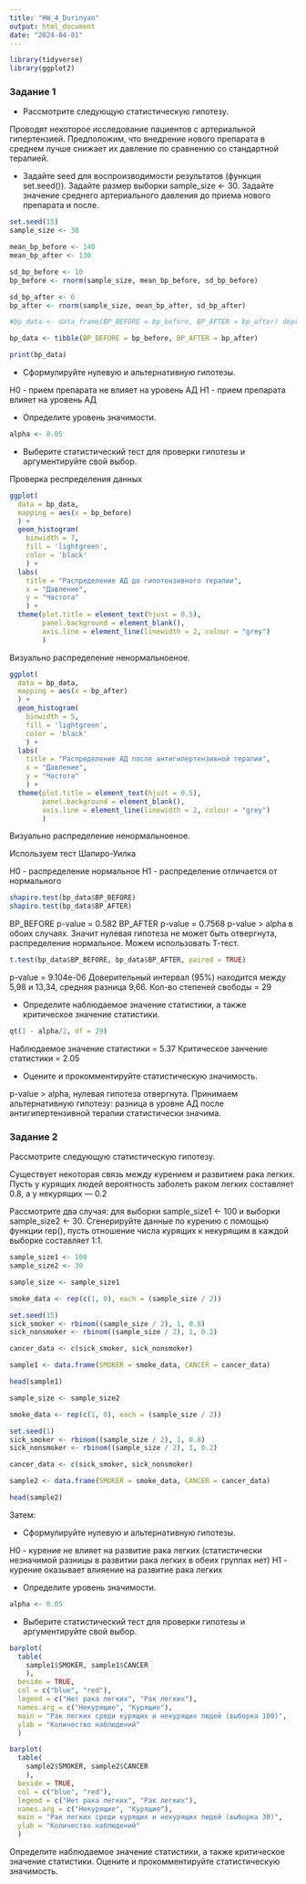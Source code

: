 ---
title: "HW_4_Durinyan"
output: html_document
date: "2024-04-01"
---


```{r}
library(tidyverse)
library(ggplot2)
```

### Задание 1

* Рассмотрите следующую статистическую гипотезу.

Проводят некоторое исследование пациентов с артериальной гипертензией. Предположим, что внедрение нового препарата в среднем лучше снижает их давление по сравнению со стандартной терапией.

* Задайте seed для воспроизводимости результатов (функция set.seed()). Задайте размер выборки sample_size <- 30. Задайте значение среднего артериального давления до приема нового препарата и после.


```{r}
set.seed(15)
sample_size <- 30

mean_bp_before <- 140
mean_bp_after <- 130

sd_bp_before <- 10
bp_before <- rnorm(sample_size, mean_bp_before, sd_bp_before)

sd_bp_after <- 6
bp_after <- rnorm(sample_size, mean_bp_after, sd_bp_after)

#bp_data <- data_frame(BP_BEFORE = bp_before, BP_AFTER = bp_after) deprecated!

bp_data <- tibble(BP_BEFORE = bp_before, BP_AFTER = bp_after)

print(bp_data)
```


* Сформулируйте нулевую и альтернативную гипотезы.

H0 - прием препарата не влияет на уровень АД
H1 - прием препарата влияет на уровень АД

* Определите уровень значимости.

```{r}
alpha <- 0.05
```

* Выберите статистический тест для проверки гипотезы и аргументируйте свой выбор.

Проверка респределения данных

```{r}
ggplot(
  data = bp_data,
  mapping = aes(x = bp_before)
  ) +
  geom_histogram(
    binwidth = 7, 
    fill = 'lightgreen', 
    color = 'black'
    ) +
  labs(
    title = "Распределение АД до гипотензивного терапии",
    x = "Давление",
    y = "Частота"
    ) +
  theme(plot.title = element_text(hjust = 0.5), 
        panel.background = element_blank(), 
        axis.line = element_line(linewidth = 2, colour = "grey")
        )
```
Визуально распределение ненормальноеное.

```{r}
ggplot(
  data = bp_data,
  mapping = aes(x = bp_after)
  ) +
  geom_histogram(
    binwidth = 5, 
    fill = 'lightgreen', 
    color = 'black'
    ) +
  labs(
    title = "Распределение АД после антигипертензивной терапии",
    x = "Давление",
    y = "Частота"
    ) +
  theme(plot.title = element_text(hjust = 0.5), 
        panel.background = element_blank(), 
        axis.line = element_line(linewidth = 2, colour = "grey")
        )
```
Визуально распределение ненормальноеное.


Используем тест Шапиро-Уилка


H0 - распределение нормальное
H1 - распределение отличается от нормального

```{r}
shapiro.test(bp_data$BP_BEFORE)
shapiro.test(bp_data$BP_AFTER)
```
BP_BEFORE p-value = 0.582
BP_AFTER  p-value = 0.7568
p-value > alpha в обоих случаях. Значит нулевая гипотеза не может быть отвергнута, распределение нормальное. Можем использовать Т-тест.

```{r}
t.test(bp_data$BP_BEFORE, bp_data$BP_AFTER, paired = TRUE)
```
p-value = 9.104e-06
Доверительный интервал (95%) находится между 5,98 и 13,34, средняя разница 9,66. Кол-во степеней свободы = 29



* Определите наблюдаемое значение статистики, а также критическое значение статистики.

```{r}
qt(1 - alpha/2, df = 29)
```
Наблюдаемое значение статистики = 5.37
Критическое занчение статистики = 2.05


* Оцените и прокомментируйте статистическую значимость.

p-value > alpha, нулевая гипотеза отвергнута. Принимаем альтернативную гипотезу: разница в уровне АД после антигипертензивной терапии статистически значима.


### Задание 2

Рассмотрите следующую статистическую гипотезу.

Существует некоторая связь между курением и развитием рака легких. Пусть у курящих людей вероятность заболеть раком легких составляет 0.8, а у некурящих — 0.2

Рассмотрите два случая: для выборки sample_size1 <- 100 и выборки sample_size2 <- 30. Сгенерируйте данные по курению с помощью функции rep(), пусть отношение числа курящих к некурящим в каждой выборке составляет 1:1.


```{r}
sample_size1 <- 100
sample_size2 <- 30

sample_size <- sample_size1

smoke_data <- rep(c(1, 0), each = (sample_size / 2))

set.seed(15)
sick_smoker <- rbinom((sample_size / 2), 1, 0.8)
sick_nonsmoker <- rbinom((sample_size / 2), 1, 0.2)

cancer_data <- c(sick_smoker, sick_nonsmoker)

sample1 <- data.frame(SMOKER = smoke_data, CANCER = cancer_data)

head(sample1)
```
```{r}
sample_size <- sample_size2

smoke_data <- rep(c(1, 0), each = (sample_size / 2))

set.seed(1)
sick_smoker <- rbinom((sample_size / 2), 1, 0.8)
sick_nonsmoker <- rbinom((sample_size / 2), 1, 0.2)

cancer_data <- c(sick_smoker, sick_nonsmoker)

sample2 <- data.frame(SMOKER = smoke_data, CANCER = cancer_data)

head(sample2)
```



Затем:

* Сформулируйте нулевую и альтернативную гипотезы.

H0 - курение не влияет на развитие рака легких (статистически незначимой разницы в развитии рака легких в обеих группах нет)
H1 - курение оказывает влияение на развитие рака легких


* Определите уровень значимости.


```{r}
alpha <- 0.05
```


* Выберите статистический тест для проверки гипотезы и аргументируйте свой выбор.


```{r}
barplot(
  table(
    sample1$SMOKER, sample1$CANCER
    ), 
  beside = TRUE, 
  col = c("blue", "red"), 
  legend = c("Нет рака легких", "Рак легких"),
  names.arg = c("Некурящие", "Курящие"), 
  main = "Рак легких среди курящих и некурящих людей (выборка 100)",
  ylab = "Количество наблюдений"
  )
```

```{r}
barplot(
  table(
    sample2$SMOKER, sample2$CANCER
    ), 
  beside = TRUE, 
  col = c("blue", "red"), 
  legend = c("Нет рака легких", "Рак легких"),
  names.arg = c("Некурящие", "Курящие"), 
  main = "Рак легких среди курящих и некурящих людей (выборка 30)",
  ylab = "Количество наблюдений"
  )
```









Определите наблюдаемое значение статистики, а также критическое значение статистики.
Оцените и прокомментируйте статистическую значимость.






































